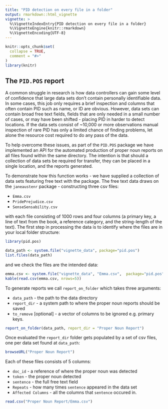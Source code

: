 ```yaml
---
title: "PID detection on every file in a folder"
output: rmarkdown::html_vignette
vignette: >
  %\VignetteIndexEntry{PID detection on every file in a folder}
  %\VignetteEngine{knitr::rmarkdown}
  %\VignetteEncoding{UTF-8}
---
```


```r
knitr::opts_chunk$set(
  collapse = TRUE,
  comment = "#>"
)
library(knitr)
```

## The `PID.POS` report

A common struggle in research is how data controllers can gain some level of confidence that large data sets don't contain personally identifiable data.  In some cases, this job only requires a brief inspection and columns that often contain PID such as name, or ID are obvious.  However, data sets can contain broad free text fields, fields that are only needed in a small number of cases, or may have been shifted - placing PID in harder to detect locations.  If the data sets consist of ~10,000  or more observations manual inspection of rare PID has only a limited chance of finding problems, let alone the resource cost required to do any pass of the data.   

To help overcome these issues, as part of the `PID.POS` package we have implemented an API for the automated production  of proper noun reports on all files found within the same directory.  The intention is that should a collection of data sets be required for transfer, they can be placed in a single location, and the reports generated. 

To demonstrate how this function works - we have supplied a collection of data sets featuring free text with the package.  The free text data draws on the `janeaustenr` package - constructing three csv files:

* `Emma.csv`
* `PridePrejudice.csv`
* `SenseSensability.csv`

with each file consisting of 1000 rows and four columns (a primary key, a line of text from the book, a reference category, and the string-length of the text).  The first step in processing the data is to identify where the files are in your local folder structure:

```r
library(pid.pos)

data_path <- system.file("vignette_data", package="pid.pos")
list.files(data_path)
```
and we check the files are the intended data:

``` r
emma.csv <- system.file("vignette_data", "Emma.csv",  package="pid.pos")
kable(read.csv(emma.csv, nrows=5))
```
To generate reports we call `report_on_folder` which takes three arguments:

* `data_path` - the path to the data directory
* `report_dir` - a system path to where the proper noun reports should be saved
* `to_remove` [optional] - a vector of columns to be ignored e.g. primary keys.

``` r
report_on_folder(data_path, report_dir = "Proper Noun Report")
```

Once evaluated the `report_dir` folder  gets populated by a set of csv files, one per data set found at `data_path`:

``` r
browseURL("Proper Noun Report")
```

Each of these files consists of 5 columns:

* `doc_id` - a reference of where the proper noun was detected
* `token` - the proper noun detected
* `sentence` - the full free text field
* `Repeats` - how many times `sentence` appeared in the data set
* `Affected Columns` - all the columns that `sentence` occured in.

``` r
read.csv("Proper Noun Report/Emma.csv")
```
